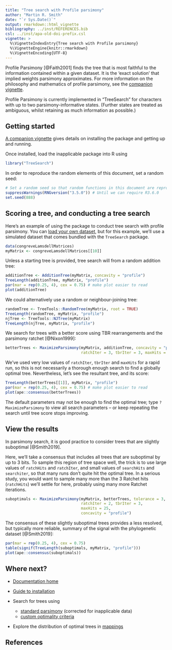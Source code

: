 ```yaml
---
title: "Tree search with Profile parsimony"
author: "Martin R. Smith"
date: "`r Sys.Date()`"
output: rmarkdown::html_vignette
bibliography: ../inst/REFERENCES.bib
csl: ../inst/apa-old-doi-prefix.csl
vignette: >
  %\VignetteIndexEntry{Tree search with Profile parsimony}
  %\VignetteEngine{knitr::rmarkdown}
  %\VignetteEncoding{UTF-8}
---
```


Profile Parsimony [@Faith2001] finds the tree that is most faithful 
to the information contained within a given dataset.
It is the 'exact solution' that implied weights parsimony approximates.
For more information on the philosophy and mathematics of profile parsimony,
see the [companion vignette](profile-scores.html).

Profile Parsimony is currently implemented in "TreeSearch" for characters with
up to two parsimony-informative states.
(Further states are treated as ambiguous, whilst retaining as much information
as possible.)

## Getting started
<!--Duplicated from inapplicable.Rmd-->
[A companion vignette](getting-started.html) gives details on installing 
the package and getting up and running.

<!--
# message=FALSE will suppress message when loading TreeSearch
# Temporary fix until R.oo is updated -- remove thereafter
# https://github.com/r-lib/rlang/issues/669
-->

Once installed, load the inapplicable package into R using
```r
library("TreeSearch")
```

In order to reproduce the random elements of this document, set a random seed:

```R
# Set a random seed so that random functions in this document are reproducible
suppressWarnings(RNGversion("3.5.0")) # Until we can require R3.6.0
set.seed(888)
```


## Scoring a tree, and conducting a tree search

Here's an example of using the package to conduct tree search with profile 
parsimony.
You can [load your own dataset](https://ms609.github.io/TreeTools/articles/load-data.html),
but for this example,
we'll use a simulated dataset that comes bundled with the `TreeSearch` package.

```r
data(congreveLamsdellMatrices)
myMatrix <- congreveLamsdellMatrices[[10]]
```

Unless a starting tree is provided, tree search will from a random addition
tree:

```r
additionTree <- AdditionTree(myMatrix, concavity = "profile")
TreeLength(additionTree, myMatrix, "profile")
par(mar = rep(0.25, 4), cex = 0.75) # make plot easier to read
plot(additionTree)
```

We could alternatively use a random or neighbour-joining tree:

```r
randomTree <- TreeTools::RandomTree(myMatrix, root = TRUE)
TreeLength(randomTree, myMatrix, "profile")
njTree <- TreeTools::NJTree(myMatrix)
TreeLength(njTree, myMatrix, "profile")
```

We search for trees with a better score using TBR rearrangements and the 
parsimony ratchet [@Nixon1999]:

```R
betterTrees <- MaximizeParsimony(myMatrix, additionTree, concavity = "profile",
                                 ratchIter = 3, tbrIter = 3, maxHits = 8)
```

We've used very low values of `ratchIter`, `tbrIter` and `maxHits` for a rapid
run, so this is not necessarily a thorough enough search to find a globally
optimal tree.
Nevertheless, let's see the resultant tree, and its score:

```r
TreeLength(betterTrees[[1]], myMatrix, "profile")
par(mar = rep(0.25, 4), cex = 0.75) # make plot easier to read
plot(ape::consensus(betterTrees))
```

The default parameters may not be enough to find the optimal tree; type 
`?MaximizeParsimony` to view all search parameters --
or keep repeating the search until tree score stops improving.

## View the results

In parsimony search, it is good practice to consider trees that are slightly suboptimal [@Smith2019].

Here, we'll take a consensus that includes all trees that are suboptimal by up
to 3 bits.
To sample this region of tree space well, the trick is to use large values of 
`ratchHits` and `ratchIter`, and small values of `searchHits` and
`searchiter`, so that many runs don't quite hit the optimal tree.
In a serious study, you would want to sample many more than the 3 Ratchet hits (`ratchHits`) we'll settle for here, probably using many more Ratchet iterations.

```R
suboptimals <- MaximizeParsimony(myMatrix, betterTrees, tolerance = 3,
                                 ratchIter = 2, tbrIter = 3,
                                 maxHits = 25,
                                 concavity = "profile")
```

The consensus of these slightly suboptimal trees provides a less resolved, but
typically more reliable, summary of the signal with the phylogenetic dataset
[@Smith2019]:

```r
par(mar = rep(0.25, 4), cex = 0.75)
table(signif(TreeLength(suboptimals, myMatrix, "profile")))
plot(ape::consensus(suboptimals))
```


## Where next?

- [Documentation home](https://ms609.github.io/TreeSearch/)

- [Guide to installation](getting-started.html)

- Search for trees using
  - [standard parsimony](tree-search.html) (corrected for inapplicable data)
  - [custom optimality criteria](custom.Rmd)
  
- Explore the distribution of optimal trees in [mappings](tree-space.html)

## References

